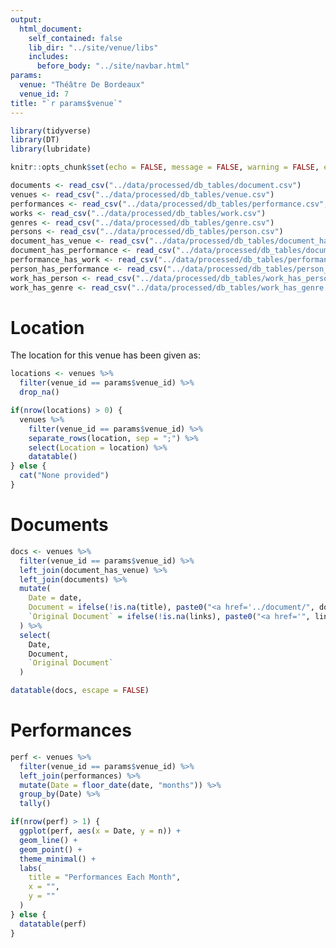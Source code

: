 ```yaml
---
output:
  html_document:
    self_contained: false
    lib_dir: "../site/venue/libs"
    includes:
      before_body: "../site/navbar.html"
params:
  venue: "Théâtre De Bordeaux"
  venue_id: 7
title: "`r params$venue`"
---
```


```r
library(tidyverse)
library(DT)
library(lubridate)

knitr::opts_chunk$set(echo = FALSE, message = FALSE, warning = FALSE, error = FALSE)

documents <- read_csv("../data/processed/db_tables/document.csv")
venues <- read_csv("../data/processed/db_tables/venue.csv")
performances <- read_csv("../data/processed/db_tables/performance.csv", col_types = "cncccccccD")
works <- read_csv("../data/processed/db_tables/work.csv")
genres <- read_csv("../data/processed/db_tables/genre.csv")
persons <- read_csv("../data/processed/db_tables/person.csv")
document_has_venue <- read_csv("../data/processed/db_tables/document_has_venue.csv")
document_has_performance <- read_csv("../data/processed/db_tables/document_has_performance.csv")
performance_has_work <- read_csv("../data/processed/db_tables/performance_has_work.csv")
person_has_performance <- read_csv("../data/processed/db_tables/person_has_performance.csv")
work_has_person <- read_csv("../data/processed/db_tables/work_has_person.csv")
work_has_genre <- read_csv("../data/processed/db_tables/work_has_genre.csv")

```

# Location
The location for this venue has been given as:
```r
locations <- venues %>%
  filter(venue_id == params$venue_id) %>%
  drop_na()

if(nrow(locations) > 0) {
  venues %>%
    filter(venue_id == params$venue_id) %>%
    separate_rows(location, sep = ";") %>%
    select(Location = location) %>%
    datatable()  
} else {
  cat("None provided")
}

```

# Documents
```r
docs <- venues %>%
  filter(venue_id == params$venue_id) %>%
  left_join(document_has_venue) %>%
  left_join(documents) %>%
  mutate(
    Date = date,
    Document = ifelse(!is.na(title), paste0("<a href='../document/", doc_id, ".html'>", title, "</a>"), ""),
    `Original Document` = ifelse(!is.na(links), paste0("<a href='", links, "'>Original Document</a>"), "")
  ) %>%
  select(
    Date,
    Document,
    `Original Document`
  )

datatable(docs, escape = FALSE)
```

# Performances
```r
perf <- venues %>%
  filter(venue_id == params$venue_id) %>%
  left_join(performances) %>%
  mutate(Date = floor_date(date, "months")) %>%
  group_by(Date) %>%
  tally()

if(nrow(perf) > 1) {
  ggplot(perf, aes(x = Date, y = n)) +
  geom_line() +
  geom_point() +
  theme_minimal() +
  labs(
    title = "Performances Each Month",
    x = "",
    y = ""
  )  
} else {
  datatable(perf)
}

```
